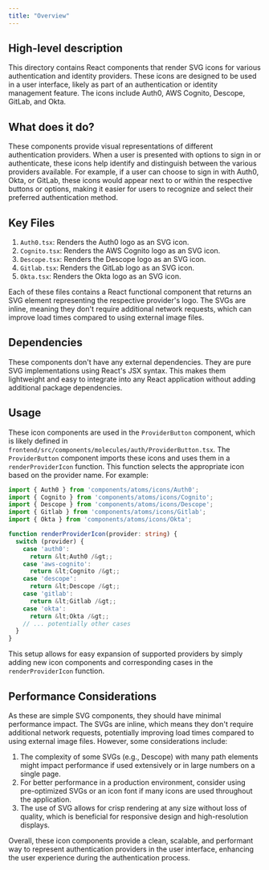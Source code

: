 ```yaml
---
title: "Overview"
---
```


## High-level description
This directory contains React components that render SVG icons for various authentication and identity providers. These icons are designed to be used in a user interface, likely as part of an authentication or identity management feature. The icons include Auth0, AWS Cognito, Descope, GitLab, and Okta.

## What does it do?
These components provide visual representations of different authentication providers. When a user is presented with options to sign in or authenticate, these icons help identify and distinguish between the various providers available. For example, if a user can choose to sign in with Auth0, Okta, or GitLab, these icons would appear next to or within the respective buttons or options, making it easier for users to recognize and select their preferred authentication method.

## Key Files
1. `Auth0.tsx`: Renders the Auth0 logo as an SVG icon.
2. `Cognito.tsx`: Renders the AWS Cognito logo as an SVG icon.
3. `Descope.tsx`: Renders the Descope logo as an SVG icon.
4. `Gitlab.tsx`: Renders the GitLab logo as an SVG icon.
5. `Okta.tsx`: Renders the Okta logo as an SVG icon.

Each of these files contains a React functional component that returns an SVG element representing the respective provider's logo. The SVGs are inline, meaning they don't require additional network requests, which can improve load times compared to using external image files.

## Dependencies
These components don't have any external dependencies. They are pure SVG implementations using React's JSX syntax. This makes them lightweight and easy to integrate into any React application without adding additional package dependencies.

## Usage
These icon components are used in the `ProviderButton` component, which is likely defined in `frontend/src/components/molecules/auth/ProviderButton.tsx`. The `ProviderButton` component imports these icons and uses them in a `renderProviderIcon` function. This function selects the appropriate icon based on the provider name. For example:

```typescript
import { Auth0 } from 'components/atoms/icons/Auth0';
import { Cognito } from 'components/atoms/icons/Cognito';
import { Descope } from 'components/atoms/icons/Descope';
import { Gitlab } from 'components/atoms/icons/Gitlab';
import { Okta } from 'components/atoms/icons/Okta';

function renderProviderIcon(provider: string) {
  switch (provider) {
    case 'auth0':
      return &lt;Auth0 /&gt;;
    case 'aws-cognito':
      return &lt;Cognito /&gt;;
    case 'descope':
      return &lt;Descope /&gt;;
    case 'gitlab':
      return &lt;Gitlab /&gt;;
    case 'okta':
      return &lt;Okta /&gt;;
    // ... potentially other cases
  }
}
```

This setup allows for easy expansion of supported providers by simply adding new icon components and corresponding cases in the `renderProviderIcon` function.

## Performance Considerations
As these are simple SVG components, they should have minimal performance impact. The SVGs are inline, which means they don't require additional network requests, potentially improving load times compared to using external image files. However, some considerations include:

1. The complexity of some SVGs (e.g., Descope) with many path elements might impact performance if used extensively or in large numbers on a single page.
2. For better performance in a production environment, consider using pre-optimized SVGs or an icon font if many icons are used throughout the application.
3. The use of SVG allows for crisp rendering at any size without loss of quality, which is beneficial for responsive design and high-resolution displays.

Overall, these icon components provide a clean, scalable, and performant way to represent authentication providers in the user interface, enhancing the user experience during the authentication process.